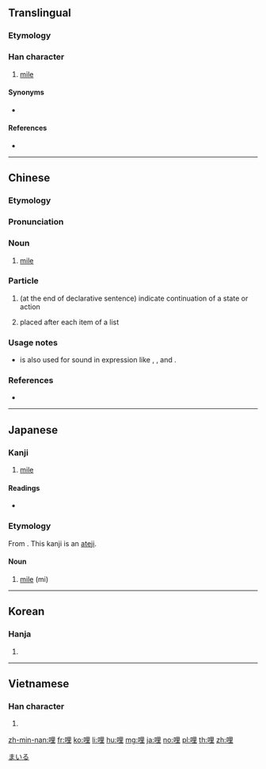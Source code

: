==Translingual==

===Etymology===
{{Han compound|口|里|c1=s|c2=p|ls=psc}}

===Han character===
{{Han char|rn=30|rad=口|as=07|sn=10|four=66014|canj=RWG|ids=⿰口里}}

# [[mile]]

====Synonyms====
* {{l|mul|英里}}

====References====
* {{Han ref|kx=0190.160|dkj=03649|dj=0409.320|hdz=10629.030|uh=54E9|ud=21737|bh=ADF9|bd=44537}}

----

==Chinese==
{{zh-forms}}

===Etymology===
{{rfe|zh}}

===Pronunciation===
{{zh-pron
|m=lǐ,li
|c=lei5,le1
|h=pfs=
|md=
|mn=mai
|w=
|mc=
|oc=
|cat=
}}
{{attention|zh|needs splitting}}

===Noun===
{{cmn-noun|ts|pin=lǐ|pint=li3}}

# {{lb|zh|obsolete}} [[mile]]
#: {{zh-also|英里}}

===Particle===
{{cmn-part|ts|pin=li|pint=li5}}

# (at the end of declarative sentence) indicate continuation of a state or action
#: {{zh-syn|呢}}
# placed after each item of a list
#: {{zh-syn|啦}}

===Usage notes===
* {{lang|zh|哩}} is also used for sound in expression like {{zh-l|哩哩啦啦}}, {{zh-l|哩哩囉囉}}, and {{zh-l|哩哩羅羅}}.

===References===
* {{R:cedict}}

----

==Japanese==

===Kanji===
{{ja-kanji|grade=n|rs=口07}}

# [[mile]]

====Readings====
* {{ja-readings|on=[[り]] (ri)|kun=[[わい]] (wai), [[マイル]] (mairu)}}

===Etymology===
{{ja-kanjitab|まいる|yomi=kun}}
From {{etyl|en|ja|sort=まいる}} {{m|en|mile}}. This kanji is an [[当て字|ateji]].

====Noun====
{{ja-noun|マイル}}

# [[mile]] (mi) 

[[Category:Japanese terms spelled with ateji|まいる]]

----

==Korean==

===Hanja===
{{ko-hanja|hangeul=리|rv=ri|mr=ri}}

# {{defn|lang=ko|sort=口07}}

----

==Vietnamese==

===Han character===
{{vi-hantu|[[ré]], [[lí]], [[rí]]|rs=口07}}

# {{defn|lang=vi|sort=口07}}

[[zh-min-nan:哩]]
[[fr:哩]]
[[ko:哩]]
[[li:哩]]
[[hu:哩]]
[[mg:哩]]
[[ja:哩]]
[[no:哩]]
[[pl:哩]]
[[th:哩]]
[[zh:哩]]